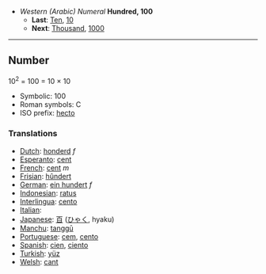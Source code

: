 *''Western (Arabic) Numeral'' '''Hundred, 100'''
**'''Last''': [[Ten]], [[10]]
**'''Next''': [[Thousand]], [[1000]]

----

==Number==

10<sup>2</sup> = 100 = 10 &times; 10

*Symbolic: 100
*Roman symbols: C
*ISO prefix: [[hecto]]

===Translations===

*[[Dutch]]: [[honderd]] ''f''
*[[Esperanto]]: [[cent]]
*[[French]]: [[cent]] ''m''
*[[Frisian]]: [[hûndert]]
*[[German]]: [[ein hundert]] ''f''
*[[Indonesian]]: [[ratus]]
*[[Interlingua]]: [[cento]]
*[[Italian]]: [[]] '' ''
*[[Japanese]]: [[百]] ([[ひゃく]], hyaku)
*[[Manchu]]: [[tanggū]]
*[[Portuguese]]: [[cem]], [[cento]]
*[[Spanish]]: [[cien]], [[ciento]]
*[[Turkish]]: [[yüz]]
*[[Welsh]]: [[cant]]